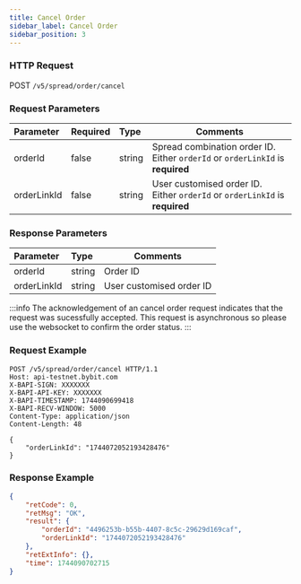 ```yaml
---
title: Cancel Order
sidebar_label: Cancel Order
sidebar_position: 3
---
```


### HTTP Request
POST `/v5/spread/order/cancel`

### Request Parameters
| Parameter | Required | Type | Comments|
|:----- |:-------|:-----|------ |
|orderId |false |string |Spread combination order ID. Either `orderId` or `orderLinkId` is **required** |
|orderLinkId |false |string |User customised order ID. Either `orderId` or `orderLinkId` is **required** |

### Response Parameters
| Parameter | Type | Comments|
|:----- |:-----|----- |
|orderId |string |Order ID |
|orderLinkId |string |User customised order ID |

:::info
The acknowledgement of an cancel order request indicates that the request was sucessfully accepted. This request is asynchronous so please use the websocket to confirm the order status.
:::

### Request Example
```http
POST /v5/spread/order/cancel HTTP/1.1
Host: api-testnet.bybit.com
X-BAPI-SIGN: XXXXXXX
X-BAPI-API-KEY: XXXXXXX
X-BAPI-TIMESTAMP: 1744090699418
X-BAPI-RECV-WINDOW: 5000
Content-Type: application/json
Content-Length: 48

{
    "orderLinkId": "1744072052193428476"
}
```

### Response Example

```json
{
    "retCode": 0,
    "retMsg": "OK",
    "result": {
        "orderId": "4496253b-b55b-4407-8c5c-29629d169caf",
        "orderLinkId": "1744072052193428476"
    },
    "retExtInfo": {},
    "time": 1744090702715
}
```
